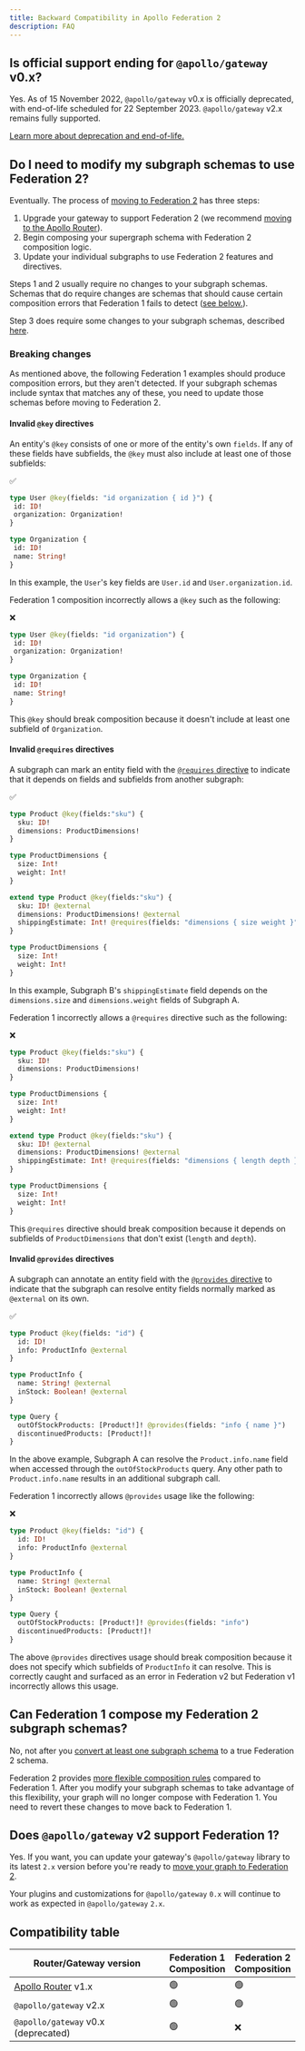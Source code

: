 ```yaml
---
title: Backward Compatibility in Apollo Federation 2
description: FAQ
---
```


## Is official support ending for `@apollo/gateway` v0.x?

Yes. As of 15 November 2022, `@apollo/gateway` v0.x is officially deprecated, with end-of-life scheduled for 22 September 2023. `@apollo/gateway` v2.x remains fully supported.

[Learn more about deprecation and end-of-life.](https://www.apollographql.com/docs/resources/product-launch-stages#stages-for-discontinuing-support)

## Do I need to modify my subgraph schemas to use Federation 2?

Eventually. The process of [moving to Federation 2](./moving-to-federation-2/) has three steps:

1. Upgrade your gateway to support Federation 2 (we recommend [moving to the Apollo Router](/router/migrating-from-gateway/)).
2. Begin composing your supergraph schema with Federation 2 composition logic.
3. Update your individual subgraphs to use Federation 2 features and directives.

Steps 1 and 2 usually require no changes to your subgraph schemas. Schemas that do require changes are schemas that should cause certain composition errors that Federation 1 fails to detect ([see below.](#breaking-changes)).

Step 3 does require some changes to your subgraph schemas, described [here](./moving-to-federation-2/#step-3-update-individual-subgraphs).


### Breaking changes

As mentioned above, the following Federation 1 examples should produce composition errors, but they aren't detected. If your subgraph schemas include syntax that matches any of these, you need to update those schemas before moving to Federation 2.

<ExpansionPanel title="See breaking changes">

#### Invalid `@key` directives

An entity's `@key` consists of one or more of the entity's own `fields`. If any of these fields have subfields, the `@key` must also include at least one of those subfields:

<p style="margin-bottom: 0">✅</p>

```graphql {1}
type User @key(fields: "id organization { id }") {
 id: ID!
 organization: Organization!
}

type Organization {
 id: ID!
 name: String!
}
```

In this example, the `User`'s key fields are `User.id` and `User.organization.id`.

Federation 1 composition incorrectly allows a `@key` such as the following:

<p style="margin-bottom: 0">❌</p>

```graphql {1}
type User @key(fields: "id organization") {
 id: ID!
 organization: Organization!
}

type Organization {
 id: ID!
 name: String!
}
```

This `@key` should break composition because it doesn't include at least one subfield of `Organization`.

#### Invalid `@requires` directives

A subgraph can mark an entity field with the [`@requires` directive](https://www.apollographql.com/docs/federation/entities/#extending-an-entity-with-computed-fields-advanced) to indicate that it depends on fields and subfields from another subgraph:

<p style="margin-bottom: 0">✅</p>

```graphql title="Subgraph A"
type Product @key(fields:"sku") {
  sku: ID!
  dimensions: ProductDimensions!
}

type ProductDimensions {
  size: Int!
  weight: Int!
}
```

```graphql {4} title="Subgraph B"
extend type Product @key(fields:"sku") {
  sku: ID! @external
  dimensions: ProductDimensions! @external
  shippingEstimate: Int! @requires(fields: "dimensions { size weight }")
}

type ProductDimensions {
  size: Int!
  weight: Int!
}
```

In this example, Subgraph B's `shippingEstimate` field depends on the `dimensions.size` and `dimensions.weight` fields of Subgraph A.

Federation 1 incorrectly allows a `@requires` directive such as the following:

<p style="margin-bottom: 0">❌</p>

```graphql title="Subgraph A"
type Product @key(fields:"sku") {
  sku: ID!
  dimensions: ProductDimensions!
}

type ProductDimensions {
  size: Int!
  weight: Int!
}
```

```graphql {4} title="Subgraph B"
extend type Product @key(fields:"sku") {
  sku: ID! @external
  dimensions: ProductDimensions! @external
  shippingEstimate: Int! @requires(fields: "dimensions { length depth }")
}

type ProductDimensions {
  size: Int!
  weight: Int!
}
```

This `@requires` directive should break composition because it depends on subfields of `ProductDimensions` that don't exist (`length` and `depth`).

#### Invalid `@provides` directives

A subgraph can annotate an entity field with the [`@provides` directive](/federation/federated-types/federated-directives/#provides) to indicate that the subgraph can resolve entity fields normally marked as `@external` on its own.

<p style="margin-bottom: 0">✅</p>

```graphql title="Subgraph A"
type Product @key(fields: "id") {
  id: ID!
  info: ProductInfo @external
}

type ProductInfo {
  name: String! @external
  inStock: Boolean! @external
}

type Query {
  outOfStockProducts: [Product!]! @provides(fields: "info { name }")
  discontinuedProducts: [Product!]!
}
```

In the above example, Subgraph A can resolve the `Product.info.name` field  when accessed through the `outOfStockProducts` query. Any other path to `Product.info.name` results in an additional subgraph call.

Federation 1 incorrectly allows `@provides` usage like the following:

<p style="margin-bottom: 0">❌</p>

```graphql title="Subgraph A"
type Product @key(fields: "id") {
  id: ID!
  info: ProductInfo @external
}

type ProductInfo {
  name: String! @external
  inStock: Boolean! @external
}

type Query {
  outOfStockProducts: [Product!]! @provides(fields: "info")
  discontinuedProducts: [Product!]!
}
```

The above `@provides` directives usage should break composition because it does not specify which subfields of `ProductInfo` it can resolve. This is correctly caught and surfaced as an error in Federation v2 but Federation v1 incorrectly allows this usage.

</ExpansionPanel>


## Can Federation 1 compose my Federation 2 subgraph schemas?

No, not after you [convert at least one subgraph schema](#do-i-need-to-modify-my-subgraph-schemas-to-use-federation-2) to a true Federation 2 schema.

Federation 2 provides [more flexible composition rules](./new-in-federation-2/#more-flexible-composition) compared to Federation 1. After you modify your subgraph schemas to take advantage of this flexibility, your graph will no longer compose with Federation 1. You need to revert these changes to move back to Federation 1.

## Does `@apollo/gateway` v2 support Federation 1?

Yes. If you want, you can update your gateway's `@apollo/gateway` library to its latest `2.x` version before you're ready to [move your graph to Federation 2](./moving-to-federation-2/).

Your plugins and customizations for `@apollo/gateway` `0.x` will continue to work as expected in `@apollo/gateway` `2.x`.

## Compatibility table

| Router/Gateway version | Federation 1<br/>Composition | Federation 2<br/>Composition |
|-|--------------|--------------|
| [Apollo Router](https://www.apollographql.com/docs/router/) v1.x | 🟢 | 🟢 |
| `@apollo/gateway` v2.x | 🟢 | 🟢 |
| `@apollo/gateway` v0.x (deprecated) | 🟢 | ❌ |
